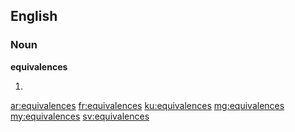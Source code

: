 ==English==

===Noun===
'''equivalences'''

# {{plural of|equivalence}}

[[ar:equivalences]]
[[fr:equivalences]]
[[ku:equivalences]]
[[mg:equivalences]]
[[my:equivalences]]
[[sv:equivalences]]